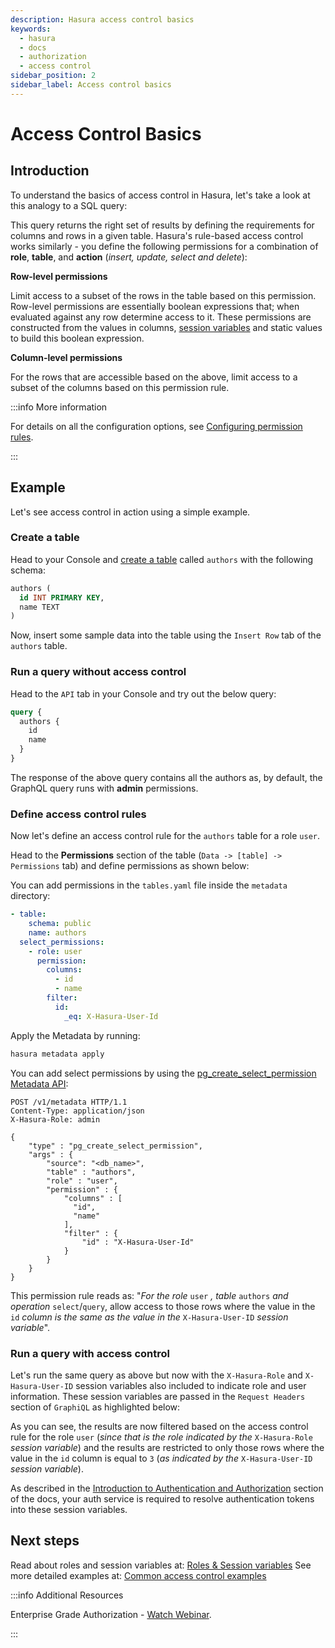 ```yaml
---
description: Hasura access control basics
keywords:
  - hasura
  - docs
  - authorization
  - access control
sidebar_position: 2
sidebar_label: Access control basics
---
```



# Access Control Basics

## Introduction

To understand the basics of access control in Hasura, let's take a look at this analogy to a SQL query:

<Thumbnail src="/img/auth/permissions-rule-analogy.png" alt="Understanding access control in Hasura" width="700px" />

This query returns the right set of results by defining the requirements for columns and rows in a given table. Hasura's
rule-based access control works similarly - you define the following permissions for a combination of **role**,
**table**, and **action** (_insert, update, select and delete_):

**Row-level permissions**

Limit access to a subset of the rows in the table based on this permission. Row-level permissions are essentially
boolean expressions that; when evaluated against any row determine access to it. These permissions are constructed from
the values in columns, [session variables](/auth/authorization/roles-variables.mdx) and static values to build this
boolean expression.

**Column-level permissions**

For the rows that are accessible based on the above, limit access to a subset of the columns based on this permission
rule.

:::info More information

For details on all the configuration options, see
[Configuring permission rules](/auth/authorization/permission-rules.mdx).

:::

## Example

Let's see access control in action using a simple example.

### Create a table

Head to your Console and [create a table](/schema/postgres/tables.mdx#pg-create-tables) called `authors` with the
following schema:

```sql
authors (
  id INT PRIMARY KEY,
  name TEXT
)
```

Now, insert some sample data into the table using the `Insert Row` tab of the `authors` table.

### Run a query **without** access control

Head to the `API` tab in your Console and try out the below query:

```graphql
query {
  authors {
    id
    name
  }
}
```

The response of the above query contains all the authors as, by default, the GraphQL query runs with **admin**
permissions.

<Thumbnail src="/img/auth/fetch-authors.png" alt="Run a query without access control" width="1200px" />

### Define access control rules

Now let's define an access control rule for the `authors` table for a role `user`.

<Tabs groupId="user-preference" className="api-tabs">
<TabItem value="console" label="Console">

Head to the **Permissions** section of the table (`Data -> [table] -> Permissions` tab) and define permissions as shown
below:

<Thumbnail src="/img/auth/permission-basics-simple-example.png" alt="Define access control rules" width="1100px" />

</TabItem>
<TabItem value="cli" label="CLI">

You can add permissions in the `tables.yaml` file inside the `metadata` directory:

```yaml {4-12}
- table:
    schema: public
    name: authors
  select_permissions:
    - role: user
      permission:
        columns:
          - id
          - name
        filter:
          id:
            _eq: X-Hasura-User-Id
```

Apply the Metadata by running:

```bash
hasura metadata apply
```

</TabItem>
<TabItem value="api" label="API">

You can add select permissions by using the
[pg_create_select_permission Metadata API](/api-reference/metadata-api/permission.mdx#metadata-pg-create-select-permission):

```http
POST /v1/metadata HTTP/1.1
Content-Type: application/json
X-Hasura-Role: admin

{
    "type" : "pg_create_select_permission",
    "args" : {
        "source": "<db_name>",
        "table" : "authors",
        "role" : "user",
        "permission" : {
            "columns" : [
              "id",
              "name"
            ],
            "filter" : {
                "id" : "X-Hasura-User-Id"
            }
        }
    }
}
```

</TabItem>
</Tabs>

This permission rule reads as: "_For the role_ `user` _, table_ `authors` _and operation_ `select`/`query`, allow access
to those rows where the value in the `id` _column is the same as the value in the_ `X-Hasura-User-ID` _session
variable_".

### Run a query **with** access control

Let's run the same query as above but now with the `X-Hasura-Role` and `X-Hasura-User-ID` session variables also
included to indicate role and user information. These session variables are passed in the `Request Headers` section of
`GraphiQL` as highlighted below:

<Thumbnail
  src="/img/auth/permission-basics-query-with-access-control.png"
  alt="Run a query with access control"
  width="1200px"
/>

As you can see, the results are now filtered based on the access control rule for the role `user` (_since that is the
role indicated by the_ `X-Hasura-Role` _session variable_) and the results are restricted to only those rows where the
value in the `id` column is equal to `3` (_as indicated by the_ `X-Hasura-User-ID` _session variable_).

As described in the [Introduction to Authentication and Authorization](/auth/authorization/index.mdx) section of the
docs, your auth service is required to resolve authentication tokens into these session variables.

## Next steps

Read about roles and session variables at: [Roles & Session variables](/auth/authorization/roles-variables.mdx) See more
detailed examples at: [Common access control examples](/auth/authorization/common-roles-auth-examples.mdx)

:::info Additional Resources

Enterprise Grade Authorization -
[Watch Webinar](https://hasura.io/events/webinar/authorization-modeling-hasura/?pg=docs&plcmt=body&cta=watch-webinar&tech=).

:::

